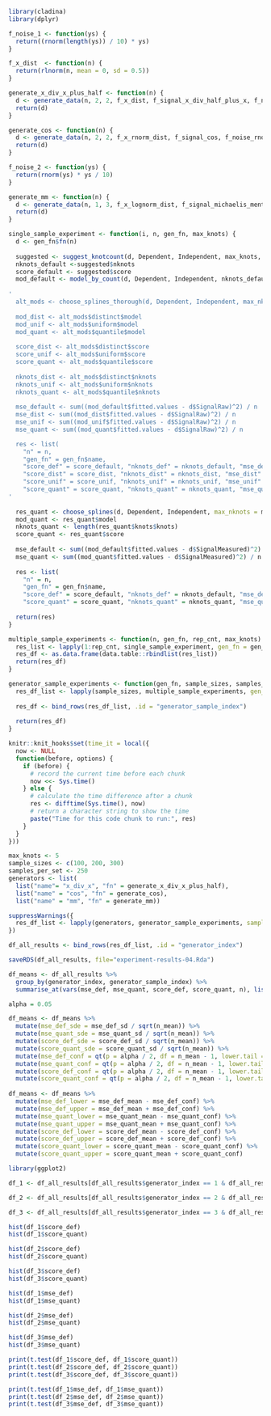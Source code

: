 ```{r}
library(cladina)
library(dplyr)

```

```{r}

f_noise_1 <- function(ys) {
  return((rnorm(length(ys)) / 10) * ys)
}

f_x_dist  <- function(n) {
  return(rlnorm(n, mean = 0, sd = 0.5))
}

generate_x_div_x_plus_half <- function(n) {
  d <- generate_data(n, 2, 2, f_x_dist, f_signal_x_div_half_plus_x, f_noise_1)
  return(d)
}

generate_cos <- function(n) {
  d <- generate_data(n, 2, 2, f_x_rnorm_dist, f_signal_cos, f_noise_rnorm_scaled)
  return(d)
}

f_noise_2 <- function(ys) {
  return(rnorm(ys) * ys / 10)
}

generate_mm <- function(n) {
  d <- generate_data(n, 1, 3, f_x_lognorm_dist, f_signal_michaelis_menten, f_noise_2)
  return(d)
}
```

```{r}
single_sample_experiment <- function(i, n, gen_fn, max_knots) {
  d <- gen_fn$fn(n)
  
  suggested <- suggest_knotcount(d, Dependent, Independent, max_knots, stats::BIC)
  nknots_default <-suggested$nknots
  score_default <- suggested$score
  mod_default <- model_by_count(d, Dependent, Independent, nknots_default)
  
'  
  alt_mods <- choose_splines_thorough(d, Dependent, Independent, max_nknots = max_knots, icr_fn = stats::AIC, verbose = FALSE) 
  
  mod_dist <- alt_mods$distinct$model
  mod_unif <- alt_mods$uniform$model
  mod_quant <- alt_mods$quantile$model
  
  score_dist <- alt_mods$distinct$score
  score_unif <- alt_mods$uniform$score
  score_quant <- alt_mods$quantile$score
  
  nknots_dist <- alt_mods$distinct$nknots
  nknots_unif <- alt_mods$uniform$nknots
  nknots_quant <- alt_mods$quantile$nknots
  
  mse_default <- sum((mod_default$fitted.values - d$SignalRaw)^2) / n
  mse_dist <- sum((mod_dist$fitted.values - d$SignalRaw)^2) / n
  mse_unif <- sum((mod_unif$fitted.values - d$SignalRaw)^2) / n
  mse_quant <- sum((mod_quant$fitted.values - d$SignalRaw)^2) / n

  res <- list(
    "n" = n,
    "gen_fn" = gen_fn$name,
    "score_def" = score_default, "nknots_def" = nknots_default, "mse_def" = mse_default,
    "score_dist" = score_dist, "nknots_dist" = nknots_dist, "mse_dist" = mse_dist,
    "score_unif" = score_unif, "nknots_unif" = nknots_unif, "mse_unif" = mse_unif,
    "score_quant" = score_quant, "nknots_quant" = nknots_quant, "mse_quant" = mse_quant)
'
  
  res_quant <- choose_splines(d, Dependent, Independent, max_nknots = max_knots, icr_fn = stats::BIC) 
  mod_quant <- res_quant$model
  nknots_quant <- length(res_quant$knots$knots)
  score_quant <- res_quant$score
  
  mse_default <- sum((mod_default$fitted.values - d$SignalMeasured)^2) / n
  mse_quant <- sum((mod_quant$fitted.values - d$SignalMeasured)^2) / n
  
  res <- list(
    "n" = n,
    "gen_fn" = gen_fn$name,
    "score_def" = score_default, "nknots_def" = nknots_default, "mse_def" = mse_default,
    "score_quant" = score_quant, "nknots_quant" = nknots_quant, "mse_quant" = mse_quant)  
  
  return(res)
}

multiple_sample_experiments <- function(n, gen_fn, rep_cnt, max_knots) {
  res_list <- lapply(1:rep_cnt, single_sample_experiment, gen_fn = gen_fn, n = n, max_knots = max_knots)
  res_df <- as.data.frame(data.table::rbindlist(res_list))
  return(res_df)
}

generator_sample_experiments <- function(gen_fn, sample_sizes, samples_per_set, max_knots) {
  res_df_list <- lapply(sample_sizes, multiple_sample_experiments, gen_fn = gen_fn, rep_cnt = samples_per_set, max_knots = max_knots)
  
  res_df <- bind_rows(res_df_list, .id = "generator_sample_index")
  
  return(res_df)
}
```

```{r}
knitr::knit_hooks$set(time_it = local({
  now <- NULL
  function(before, options) {
    if (before) {
      # record the current time before each chunk
      now <<- Sys.time()
    } else {
      # calculate the time difference after a chunk
      res <- difftime(Sys.time(), now)
      # return a character string to show the time
      paste("Time for this code chunk to run:", res)
    }
  }
}))
```

```{r, time_it = TRUE}
max_knots <- 5
sample_sizes <- c(100, 200, 300)
samples_per_set <- 250
generators <- list(
  list("name"= "x_div_x", "fn" = generate_x_div_x_plus_half), 
  list("name" = "cos", "fn" = generate_cos),
  list("name" = "mm", "fn" = generate_mm))

suppressWarnings({
  res_df_list <- lapply(generators, generator_sample_experiments, sample_sizes = sample_sizes, samples_per_set = samples_per_set, max_knots = max_knots)
})

df_all_results <- bind_rows(res_df_list, .id = "generator_index")
```

```{r}
saveRDS(df_all_results, file="experiment-results-04.Rda")
```

```{r}
df_means <- df_all_results %>%
  group_by(generator_index, generator_sample_index) %>%
  summarise_at(vars(mse_def, mse_quant, score_def, score_quant, n), list(mean = mean, sd = sd))

alpha = 0.05

df_means <- df_means %>% 
  mutate(mse_def_sde = mse_def_sd / sqrt(n_mean)) %>%
  mutate(mse_quant_sde = mse_quant_sd / sqrt(n_mean)) %>%
  mutate(score_def_sde = score_def_sd / sqrt(n_mean)) %>%           
  mutate(score_quant_sde = score_quant_sd / sqrt(n_mean)) %>%
  mutate(mse_def_conf = qt(p = alpha / 2, df = n_mean - 1, lower.tail = FALSE) * mse_def_sde) %>%
  mutate(mse_quant_conf = qt(p = alpha / 2, df = n_mean - 1, lower.tail = FALSE) * mse_quant_sde) %>%
  mutate(score_def_conf = qt(p = alpha / 2, df = n_mean - 1, lower.tail = FALSE) * score_def_sde) %>%
  mutate(score_quant_conf = qt(p = alpha / 2, df = n_mean - 1, lower.tail = FALSE) * score_quant_sde)
  
df_means <- df_means %>% 
  mutate(mse_def_lower = mse_def_mean - mse_def_conf) %>%
  mutate(mse_def_upper = mse_def_mean + mse_def_conf) %>%
  mutate(mse_quant_lower = mse_quant_mean - mse_quant_conf) %>%
  mutate(mse_quant_upper = mse_quant_mean + mse_quant_conf) %>%
  mutate(score_def_lower = score_def_mean - score_def_conf) %>%
  mutate(score_def_upper = score_def_mean + score_def_conf) %>%
  mutate(score_quant_lower = score_quant_mean - score_quant_conf) %>%
  mutate(score_quant_upper = score_quant_mean + score_quant_conf)

```

```{r}
library(ggplot2)

df_1 <- df_all_results[df_all_results$generator_index == 1 & df_all_results$generator_sample_index == 3, ]

df_2 <- df_all_results[df_all_results$generator_index == 2 & df_all_results$generator_sample_index == 3, ]

df_3 <- df_all_results[df_all_results$generator_index == 3 & df_all_results$generator_sample_index == 3, ]

hist(df_1$score_def)
hist(df_1$score_quant)

hist(df_2$score_def)
hist(df_2$score_quant)

hist(df_3$score_def)
hist(df_3$score_quant)

hist(df_1$mse_def)
hist(df_1$mse_quant)

hist(df_2$mse_def)
hist(df_2$mse_quant)

hist(df_3$mse_def)
hist(df_3$mse_quant)
```

```{r}
print(t.test(df_1$score_def, df_1$score_quant))
print(t.test(df_2$score_def, df_2$score_quant))
print(t.test(df_3$score_def, df_3$score_quant))

print(t.test(df_1$mse_def, df_1$mse_quant))
print(t.test(df_2$mse_def, df_2$mse_quant))
print(t.test(df_3$mse_def, df_3$mse_quant))
```
